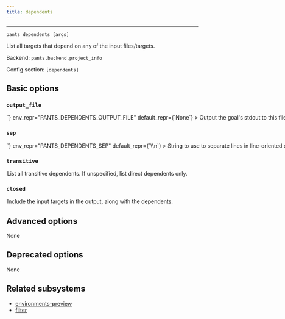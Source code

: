 ```yaml
---
title: dependents
---
```



---

```
pants dependents [args]
```

List all targets that depend on any of the input files/targets.

Backend: <span className="color--primary">`pants.backend.project_info`</span>

Config section: <span className="color--primary">`[dependents]`</span>

<span className={styles.options}>

## Basic options

### `output_file`

<Option
  cli_repr={`--dependents-output-file=<path>`}
  env_repr="PANTS_DEPENDENTS_OUTPUT_FILE"
  default_repr={`None`}
>
  Output the goal&#x27;s stdout to this file. If unspecified, outputs to stdout.
</Option>

### `sep`

<Option
  cli_repr={`--dependents-sep=<separator>`}
  env_repr="PANTS_DEPENDENTS_SEP"
  default_repr={`\\n`}
>
  String to use to separate lines in line-oriented output.
</Option>

### `transitive`

<Option
  cli_repr={`--[no-]dependents-transitive`}
  env_repr="PANTS_DEPENDENTS_TRANSITIVE"
  default_repr={`False`}
>
  List all transitive dependents. If unspecified, list direct dependents only.
</Option>

### `closed`

<Option
  cli_repr={`--[no-]dependents-closed`}
  env_repr="PANTS_DEPENDENTS_CLOSED"
  default_repr={`False`}
>
  Include the input targets in the output, along with the dependents.
</Option>

## Advanced options

None

## Deprecated options

None

## Related subsystems

- [environments-preview](../subsystems/environments-preview.mdx)
- [filter](../subsystems/filter.mdx)

</span>

